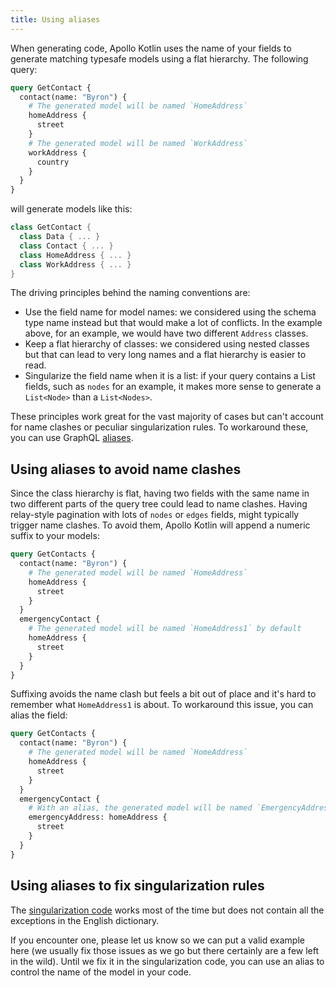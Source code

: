 ```yaml
---
title: Using aliases
---
```


When generating code, Apollo Kotlin uses the name of your fields to generate matching typesafe models using a flat hierarchy. The following query:

```graphql title="GetContact.graphql"
query GetContact {
  contact(name: "Byron") {
    # The generated model will be named `HomeAddress`
    homeAddress {
      street
    }
    # The generated model will be named `WorkAddress`
    workAddress {
      country
    }
  }
}
```

will generate models like this:

```kotlin
class GetContact {
  class Data { ... }
  class Contact { ... }
  class HomeAddress { ... }
  class WorkAddress { ... }
}
```

The driving principles behind the naming conventions are:
* Use the field name for model names: we considered using the schema type name instead but that would make a lot of conflicts. In the example above, for an example, we would have two different `Address` classes.
* Keep a flat hierarchy of classes: we considered using nested classes but that can lead to very long names and a flat hierarchy is easier to read.
* Singularize the field name when it is a list: if your query contains a List fields, such as `nodes` for an example, it makes more sense to generate a `List<Node>` than a `List<Nodes>`.

These principles work great for the vast majority of cases but can't account for name clashes or peculiar singularization rules. To workaround these, you can use GraphQL [aliases](https://graphql.org/learn/queries/#aliases).

## Using aliases to avoid name clashes

Since the class hierarchy is flat, having two fields with the same name in two different parts of the query tree could lead to name clashes. Having relay-style pagination with lots of `nodes` or `edges` fields, might typically trigger name clashes. To avoid them, Apollo Kotlin will append a numeric suffix to your models:

```graphql title="GetContact.graphql"
query GetContacts {
  contact(name: "Byron") {
    # The generated model will be named `HomeAddress`
    homeAddress {
      street
    }
  }
  emergencyContact {
    # The generated model will be named `HomeAddress1` by default
    homeAddress {
      street
    }
  }
}
```

Suffixing avoids the name clash but feels a bit out of place and it's hard to remember what `HomeAddress1` is about. To workaround this issue, you can alias the field:

```graphql title="GetContact.graphql"
query GetContacts {
  contact(name: "Byron") {
    # The generated model will be named `HomeAddress`
    homeAddress {
      street
    }
  }
  emergencyContact {
    # With an alias, the generated model will be named `EmergencyAddress`
    emergencyAddress: homeAddress {
      street
    }
  }
}
```

## Using aliases to fix singularization rules

The [singularization code](https://github.com/apollographql/apollo-android/blob/d77b73f6f387ab474045f0db3c568d251ef55932/apollo-compiler/src/main/kotlin/com/apollographql/apollo3/compiler/Inflector.kt) works most of the time but does not contain all the exceptions in the English dictionary.

If you encounter one, please let us know so we can put a valid example here (we usually fix those issues as we go but there certainly are a few left in the wild). Until we fix it in the singularization code, you can use an alias to control the name of the model in your code.
